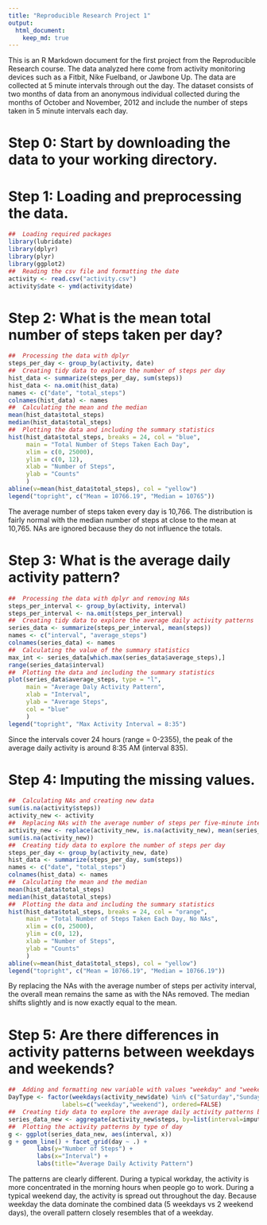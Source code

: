 ```yaml
---
title: "Reproducible Research Project 1"
output: 
  html_document:
    keep_md: true
---
```


This is an R Markdown document for the first project from the Reproducible Research course. The data analyzed here come from activity monitoring devices such as a Fitbit, Nike Fuelband, or Jawbone Up. The data are collected at 5 minute intervals through out the day. The dataset consists of two months of data from an anonymous individual collected during the months of October and November, 2012 and include the number of steps taken in 5 minute intervals each day.

# Step 0: Start by downloading the data to your working directory.

# Step 1: Loading and preprocessing the data.
```r
##  Loading required packages
library(lubridate)
library(dplyr)
library(plyr)
library(ggplot2)
##  Reading the csv file and formatting the date
activity <- read.csv("activity.csv")
activity$date <- ymd(activity$date)
```

# Step 2: What is the mean total number of steps taken per day? 
```r
##  Processing the data with dplyr
steps_per_day <- group_by(activity, date)
##  Creating tidy data to explore the number of steps per day
hist_data <- summarize(steps_per_day, sum(steps))
hist_data <- na.omit(hist_data)
names <- c("date", "total_steps")
colnames(hist_data) <- names
##  Calculating the mean and the median
mean(hist_data$total_steps)
median(hist_data$total_steps)
##  Plotting the data and including the summary statistics
hist(hist_data$total_steps, breaks = 24, col = "blue", 
     main = "Total Number of Steps Taken Each Day",
     xlim = c(0, 25000),
     ylim = c(0, 12),
     xlab = "Number of Steps",
     ylab = "Counts"
     )
abline(v=mean(hist_data$total_steps), col = "yellow")
legend("topright", c("Mean = 10766.19", "Median = 10765"))
```
The average number of steps taken every day is 10,766. The distribution is fairly normal with the median number of steps at close to the mean at 10,765. NAs are ignored because they do not influence the totals.

# Step 3: What is the average daily activity pattern?
```r
##  Processing the data with dplyr and removing NAs
steps_per_interval <- group_by(activity, interval)
steps_per_interval <- na.omit(steps_per_interval)
##  Creating tidy data to explore the average daily activity patterns
series_data <- summarize(steps_per_interval, mean(steps))
names <- c("interval", "average_steps")
colnames(series_data) <- names
##  Calculating the value of the summary statistics
max_int <- series_data[which.max(series_data$average_steps),]
range(series_data$interval)
##  Plotting the data and including the summary statistics
plot(series_data$average_steps, type = "l",
     main = "Average Daly Activity Pattern",
     xlab = "Interval",
     ylab = "Average Steps",
     col = "blue"
     )
legend("topright", "Max Activity Interval = 8:35")
```
Since the intervals cover 24 hours (range = 0-2355), the peak of the average daily activity is around 8:35 AM (interval 835).

# Step 4: Imputing the missing values.
```r
##  Calculating NAs and creating new data
sum(is.na(activity$steps))
activity_new <- activity
##  Replacing NAs with the average number of steps per five-minute interval
activity_new <- replace(activity_new, is.na(activity_new), mean(series_data$average_steps))
sum(is.na(activity_new))
##  Creating tidy data to explore the number of steps per day
steps_per_day <- group_by(activity_new, date)
hist_data <- summarize(steps_per_day, sum(steps))
names <- c("date", "total_steps")
colnames(hist_data) <- names
##  Calculating the mean and the median
mean(hist_data$total_steps)
median(hist_data$total_steps)
##  Plotting the data and including the summary statistics
hist(hist_data$total_steps, breaks = 24, col = "orange", 
     main = "Total Number of Steps Taken Each Day, No NAs",
     xlim = c(0, 25000),
     ylim = c(0, 12),
     xlab = "Number of Steps",
     ylab = "Counts"
     )
abline(v=mean(hist_data$total_steps), col = "yellow")
legend("topright", c("Mean = 10766.19", "Median = 10766.19"))
```
By replacing the NAs with the average number of steps per activity interval, the overall mean remains the same as with the NAs removed. The median shifts slightly and is now exactly equal to the mean.

# Step 5: Are there differences in activity patterns between weekdays and weekends?
```r
##  Adding and formatting new variable with values "weekday" and "weekend"
DayType <- factor(weekdays(activity_new$date) %in% c("Saturday","Sunday"), 
               labels=c("weekday","weekend"), ordered=FALSE)
##  Creating tidy data to explore the average daily activity patterns by type of day
series_data_new <- aggregate(activity_new$steps, by=list(interval=impute$interval, day=DayType), mean)
##  Plotting the activity patterns by type of day
g <- ggplot(series_data_new, aes(interval, x))
g + geom_line() + facet_grid(day ~ .) +
        labs(y="Number of Steps") +
        labs(x="Interval") +
        labs(title="Average Daily Activity Pattern")
```
The patterns are clearly different. During a typical workday, the activity is more concentrated in the morning hours when people go to work. During a typical weekend day, the activity is spread out throughout the day. Because weekday the data dominate the combined data (5 weekdays vs 2 weekend days), the overall pattern closely resembles that of a weekday.
